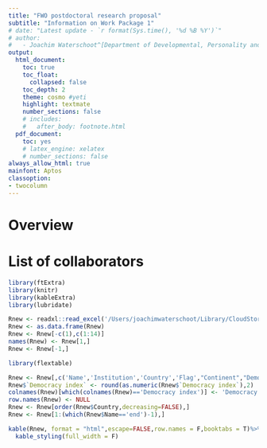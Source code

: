 ```yaml
---
title: "FWO postdoctoral research proposal"
subtitle: "Information on Work Package 1"
# date: "Latest update - `r format(Sys.time(), '%d %B %Y')`"
# author:
#   - Joachim Waterschoot^[Department of Developmental, Personality and Social Psychology, Ghent University, joachim.waterschoot@ugent.be]
output:
  html_document:
    toc: true
    toc_float:
      collapsed: false
    toc_depth: 2
    theme: cosmo #yeti
    highlight: textmate
    number_sections: false
    # includes:
    #   after_body: footnote.html
  pdf_document:
    toc: yes
    # latex_engine: xelatex
    # number_sections: false
always_allow_html: true
mainfont: Aptos
classoption:
- twocolumn
---
```


<!-- \fontsize{9}{10} -->
\selectfont

<style type="text/css">
<!-- body{ -->
<!--   font-size: 10pt; -->
<!-- } -->
p.comment {
background-color: #DBDBDB;
padding: 10px;
border: 1px solid black;
margin-left: 25px;
border-radius: 5px;
font-style: italic;
}
div.blue { background-color:#e6f0ff; border-radius: 5px; padding: 20px;}
div.orange { background-color:#ffa366; border-radius: 5px; padding: 20px;}
div.yellow { background-color:#09bb9f; color: white; border-radius: 5px; padding: 20px;}
div.grey { background-color:#ebebeb; border-radius: 5px; padding: 20px;}

</style>

<style>
  .col2 {
    columns: 2 200px;         /* number of columns and width in pixels*/
    -webkit-columns: 2 200px; /* chrome, safari */
    -moz-columns: 2 200px;    /* firefox */
  }
  .col3 {
    columns: 3 100px;
    -webkit-columns: 3 100px;
    -moz-columns: 3 100px;
  }
</style>

# Overview



# List of collaborators

```r
library(ftExtra)
library(knitr)
library(kableExtra)
library(lubridate)

Rnew <- readxl::read_excel('/Users/joachimwaterschoot/Library/CloudStorage/OneDrive-UGent/RESEARCH/FWO/Engagements/Overview.xlsx')
Rnew <- as.data.frame(Rnew)
Rnew <- Rnew[-c(1),c(1:14)]
names(Rnew) <- Rnew[1,]
Rnew <- Rnew[-1,]

library(flextable)

Rnew <- Rnew[,c('Name','Institution','Country','Flag',"Continent","Democracy index","Type","Hyperlink")]
Rnew$`Democracy index` <- round(as.numeric(Rnew$`Democracy index`),2)
colnames(Rnew)[which(colnames(Rnew)=='Democracy index')] <- 'Democracy index (2023)'
row.names(Rnew) <- NULL
Rnew <- Rnew[order(Rnew$Country,decreasing=FALSE),]
Rnew <- Rnew[1:(which(Rnew$Name=='end')-1),]

kable(Rnew, format = "html",escape=FALSE,row.names = F,booktabs = T)%>%
  kable_styling(full_width = F)

```

